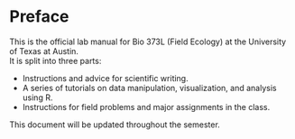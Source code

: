# Preface {-}

This is the official lab manual for Bio 373L (Field Ecology) at the University of Texas at Austin.  
It is split into three parts:

  - Instructions and advice for scientific writing.
  - A series of tutorials on data manipulation, visualization, and analysis using R.
  - Instructions for field problems and major assignments in the class.

This document will be updated throughout the semester.